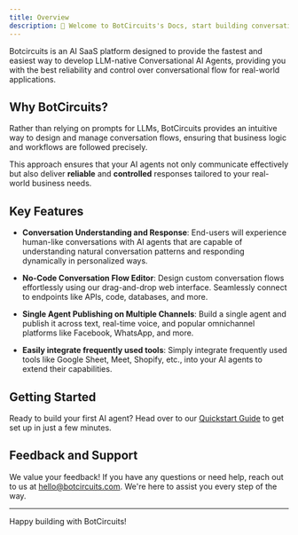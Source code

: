 ```yaml
---
title: Overview
description: 👋 Welcome to BotCircuits's Docs, start building conversational AI agents in minutes.
---
```


Botcircuits is an AI SaaS platform designed to provide the fastest and easiest way to develop LLM-native Conversational AI Agents, providing you with the best reliability and control over conversational flow for real-world applications. 

## Why BotCircuits?

Rather than relying on prompts for LLMs, BotCircuits provides an intuitive way to design and manage conversation flows, ensuring that business logic and workflows are followed precisely. 

This approach ensures that your AI agents not only communicate effectively but also deliver **reliable** and **controlled** responses tailored to your real-world business needs.

## Key Features

- **Conversation Understanding and Response**: End-users will experience human-like conversations with AI agents that are capable of understanding natural conversation patterns and responding dynamically in personalized ways.

- **No-Code Conversation Flow Editor**: Design custom conversation flows effortlessly using our drag-and-drop web interface. Seamlessly connect to endpoints like APIs, code, databases, and more.

- **Single Agent Publishing on Multiple Channels**: Build a single agent and publish it across text, real-time voice, and popular omnichannel platforms like Facebook, WhatsApp, and more.

- **Easily integrate frequently used tools**: Simply integrate frequently used tools like Google Sheet, Meet, Shopify, etc., into your AI agents to extend their capabilities.


## Getting Started

Ready to build your first AI agent? Head over to our [Quickstart Guide](/quickstart) to get set up in just a few minutes.

## Feedback and Support

We value your feedback! If you have any questions or need help, reach out to us at [hello@botcircuits.com](mailto:hello@botcircuits.com). We're here to assist you every step of the way.

---

Happy building with BotCircuits!
